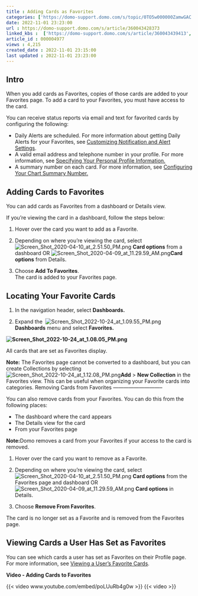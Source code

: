 ```yaml
---
title : Adding Cards as Favorites
categories: ['https://domo-support.domo.com/s/topic/0TO5w000000ZamwGAC']
date: 2022-11-01 23:23:00
url : https://domo-support.domo.com/s/article/360043428373
linked_kbs :  ['https://domo-support.domo.com/s/article/360043439413', 'https://domo-support.domo.com/s/article/360043429693', 'https://domo-support.domo.com/s/article/360043429933', 'https://domo-support.domo.com/s/article/360043429913', 'https://domo-support.domo.com/s/article/360043428373', 'https://domo-support.domo.com/s/knowledge-base', 'https://domo-support.domo.com/s/article/360042925814', 'https://domo-support.domo.com/s/article/360043428753', 'https://domo-support.domo.com/s/article/360042925494', 'https://domo-support.domo.com/s/article/360043429953', 'https://domo-support.domo.com/s/topic/0TO5w000000ZamwGAC', 'https://domo-support.domo.com/s/article/360042934754']
article_id : 000004977
views : 4,215
created_date : 2022-11-01 23:15:00
last updated : 2022-11-01 23:23:00
---
```




Intro
-----


When you add cards as Favorites, copies of those cards are added to your Favorites page. To add a card to your Favorites, you must have access to the card. 


You can receive status reports via email and text for favorited cards by configuring the following:



* Daily Alerts are scheduled. For more information about getting Daily Alerts for your Favorites, see [Customizing Notification and Alert Settings](..\configuring_notification_and_alert_settings\index.qmd "Customizing Notification and Alert Settings").
* A valid email address and telephone number in your profile. For more information, see [Specifying Your Personal Profile Information.](..\specifying_your_personal_profile_information\index.qmd "Specifying Your Personal Profile Information")
* A summary number on each card. For more information, see [Configuring Your Chart Summary Number.](..\configuring_your_chart_summary_number\index.qmd)


Adding Cards to Favorites
-------------------------


You can add cards as Favorites from a dashboard or Details view.


If you're viewing the card in a dashboard, follow the steps below:


1. Hover over the card you want to add as a Favorite.


2. Depending on where you're viewing the card, select ![Screen_Shot_2020-04-10_at_2.51.50_PM.png](Screen_Shot_2020-04-10_at_2.51.50_PM.png) **Card options** from a dashboard OR ![Screen_Shot_2020-04-09_at_11.29.59_AM.png](Screen_Shot_2020-04-09_at_11.29.59_AM.png)**Card options** from Details.


3. Choose **Add To Favorites**.  
The card is added to your Favorites page.


Locating Your Favorite Cards
----------------------------


1. In the navigation header, select **Dashboards.** 


2. Expand the  ![Screen_Shot_2022-10-24_at_1.09.55_PM.png](Screen_Shot_2022-10-24_at_1.09.55_PM.png) **Dashboards** menu and select **Favorites.**


**![Screen_Shot_2022-10-24_at_1.08.05_PM.png](Screen_Shot_2022-10-24_at_1.08.05_PM.png)**


All cards that are set as Favorites display.


**Note:** The Favorites page cannot be converted to a dashboard, but you can create Collections by selecting![Screen_Shot_2022-10-24_at_1.12.08_PM.png](Screen_Shot_2022-10-24_at_1.12.08_PM.png)**Add** > **New Collection** in the Favorites view. This can be useful when organizing your Favorite cards into categories.
Removing Cards from Favorites
-----------------------------


You can also remove cards from your Favorites. You can do this from the following places:



* The dashboard where the card appears
* The Details view for the card
* From your Favorites page


**Note:**Domo removes a card from your Favorites if your access to the card is removed.
 


1. Hover over the card you want to remove as a Favorite. 


2. Depending on where you're viewing the card, select ![Screen_Shot_2020-04-10_at_2.51.50_PM.png](Screen_Shot_2020-04-10_at_2.51.50_PM.png) **Card options** from the Favorites page and dashboard OR ![Screen_Shot_2020-04-09_at_11.29.59_AM.png](Screen_Shot_2020-04-09_at_11.29.59_AM.png) **Card options** in Details.


3. Choose **Remove From Favorites**. 


The card is no longer set as a Favorite and is removed from the Favorites page. 


Viewing Cards a User Has Set as Favorites
-----------------------------------------


You can see which cards a user has set as Favorites on their Profile page. For more information, see [Viewing a User's Favorite Cards](..\viewing_a_users_favorite_cards\index.qmd "Viewing a User&#39;s Favorite Cards").


**Video - Adding Cards to Favorites**


{{< video www.youtube.com/embed/poLUuRb4g0w >}}
{{< video  >}}